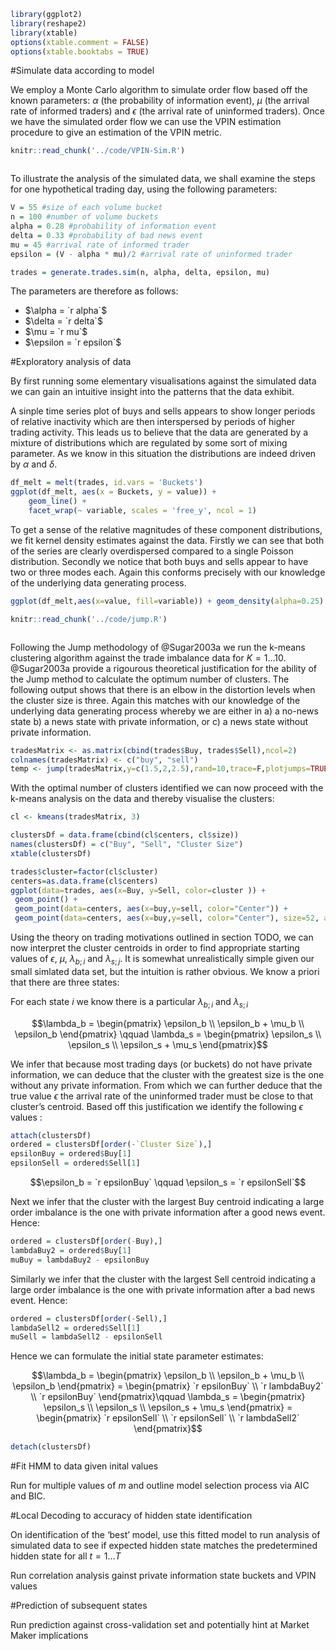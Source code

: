\chapter{A Simulation Analysis}

```r
library(ggplot2)
library(reshape2)
library(xtable)
options(xtable.comment = FALSE)
options(xtable.booktabs = TRUE)
```

#Simulate data according to model

We employ a Monte Carlo algorithm to simulate order flow based off the known parameters: $\alpha$ (the probability of information event), $\mu$ (the arrival rate of informed traders) and $\epsilon$ (the arrival rate of uninformed traders). Once we have the simulated order flow we can use the VPIN estimation procedure to give an estimation of the VPIN metric. 


\begin{enumerate}
  \item Set Monte Carlo Parameters:
  \begin{enumerate}
    \item Number of Simulations: $S$
    \item VPIN: ($V$, $n$)
    \item PIN: ($\alpha$, $\mu$)
  \end{enumerate}
  \item Set $\epsilon = \frac{V - \alpha \mu}{2}$, $s = 0$, $j = 0$
  \item $j = j + 1$ 
  \item Draw three random numbers from a $U(0,1)$ distribution: $u_1$, $u_2$, $u_3$ \marginnote{In our R implementation of the VPIN simulation we do not in fact employ $u_3$ as the parameter to the inverse CDF of the Poisson distribution as R already comes with an efficient way to simulate random Poisson variables, namely the function `rpois` }
  \item If $u_1 < \alpha$
  \begin{enumerate}
    \item If $u_2 < \delta$
      \begin{enumerate}
        \item $V_j^B = F^{-1}(u_3, \epsilon)$
        \item $V_j^S = F^{-1}(u_3, \mu + \epsilon)$
      \end{enumerate}
    \item If $u_2 \geq \delta$
      \begin{enumerate}
        \item $V_j^B = F^{-1}(u_3, \mu + \epsilon)$
        \item $V_j^S = F^{-1}(u_3, \epsilon)$
      \end{enumerate}
  \end{enumerate}
  \item If $u_1 < \alpha$
    \begin{enumerate}
      \item $V_j^B = F^{-1}(u_3, \epsilon)$
      \item $V_j^S = V_j^B$
    \end{enumerate}
  \item If $j = n$
    \begin{enumerate}
      \item $j = 0$
      \item $s = s + 1$
      \item $VPIN_s = \frac{\sum_{j=1}^n |V_j^S - V_j^B|}{\sum_{j=1}^n (V_j^S - V_j^B )}$
    \end{enumerate}
  \item If $s < S$, loop to Step 3
  \item Compute results:
    \begin{enumerate}
      \item $E[VPIN] = \frac{1}{S} \sum_{s=1}^S VPIN_s$
      \item $V[VPIN] = \frac{1}{S-1} \sum_{s=1}^S VPIN_s^2 - \frac{1}{S(S-1)} (\sum_{s=1}^S VPIN_s)^2$
    \end{enumerate}
\end{enumerate}

```r
knitr::read_chunk('../code/VPIN-Sim.R')
```

```r
```

To illustrate the analysis of the simulated data, we shall examine the steps for one hypothetical trading day, using the following parameters:
```r
V = 55 #size of each volume bucket
n = 100 #number of volume buckets
alpha = 0.28 #probability of information event
delta = 0.33 #probability of bad news event
mu = 45 #arrival rate of informed trader
epsilon = (V - alpha * mu)/2 #arrival rate of uninformed trader

trades = generate.trades.sim(n, alpha, delta, epsilon, mu)
```

The parameters are therefore as follows:

- $\alpha = `r alpha`$
- $\delta = `r delta`$
- $\mu = `r mu`$
- $\epsilon = `r epsilon`$

#Exploratory analysis of data

By first running some elementary visualisations against the simulated data we can gain an intuitive insight into the patterns that the data exhibit. 

A sinple time series plot of buys and sells appears to show longer periods of relative inactivity which are then interspersed by periods of higher trading activity. This leads us to believe that the data are generated by a mixture of distributions which are regulated by some sort of mixing parameter. As we know in this situation the distributions are indeed driven by $\alpha$ and $\delta$.

```r
df_melt = melt(trades, id.vars = 'Buckets')
ggplot(df_melt, aes(x = Buckets, y = value)) + 
    geom_line() + 
    facet_wrap(~ variable, scales = 'free_y', ncol = 1)
```

To get a sense of the relative magnitudes of these component distributions, we fit kernel density estimates against the data. Firstly we can see that both of the series are clearly overdispersed compared to a single Poisson distribution. Secondly we notice that both buys and sells appear to have two or three modes each. Again this conforms precisely with our knowledge of the underlying data generating process.

```r
ggplot(df_melt,aes(x=value, fill=variable)) + geom_density(alpha=0.25)
```


```r
knitr::read_chunk('../code/jump.R')
```

```r
```

Following the Jump methodology of @Sugar2003a we run the k-means clustering algorithm against the trade imbalance data for $K = 1 \dots 10$. @Sugar2003a provide a rigourous theoretical justification for the ability of the Jump method to calculate the optimum number of clusters. The following output shows that there is an elbow in the distortion levels when the cluster size is three. Again this matches with our knowledge of the underlying data generating process whereby we are either in a) a no-news state b) a news state with private information, or c) a news state without private information. 

```r
tradesMatrix <- as.matrix(cbind(trades$Buy, trades$Sell),ncol=2)
colnames(tradesMatrix) <- c("buy", "sell")
temp <- jump(tradesMatrix,y=c(1.5,2,2.5),rand=10,trace=F,plotjumps=TRUE)
```

\newpage
With the optimal number of clusters identified we can now proceed with the k-means analysis on the data and thereby visualise the clusters:

```r
cl <- kmeans(tradesMatrix, 3)
```

```r
clustersDf = data.frame(cbind(cl$centers, cl$size))
names(clustersDf) = c("Buy", "Sell", "Cluster Size")
xtable(clustersDf)
```

```r
trades$cluster=factor(cl$cluster)
centers=as.data.frame(cl$centers)
ggplot(data=trades, aes(x=Buy, y=Sell, color=cluster )) + 
 geom_point() + 
 geom_point(data=centers, aes(x=buy,y=sell, color="Center")) +
 geom_point(data=centers, aes(x=buy,y=sell, color="Center"), size=52, alpha=.3, show_guide=FALSE)
```


Using the theory on trading motivations outlined in section TODO, we can now interpret the cluster centroids in order to find appropriate starting values of $\epsilon$, $\mu$, $\lambda_{b;i}$ and $\lambda_{s;j}$. It is somewhat unrealistically simple given our small simlated data set, but the intuition is rather obvious. We know a priori that there are three states:

\begin{enumerate}
  \item No news event
  \item Good news event
  \item Bad news event
\end{enumerate}

For each state $i$ we know there is a particular $\lambda_{b;i}$ and $\lambda_{s;i}$ 

$$\lambda_b = \begin{pmatrix}
\epsilon_b \\
\epsilon_b + \mu_b \\
\epsilon_b
\end{pmatrix} \qquad
\lambda_s = \begin{pmatrix}
\epsilon_s \\
\epsilon_s \\
\epsilon_s + \mu_s 
\end{pmatrix}$$

We infer that because most trading days (or buckets) do not have private information, we can deduce that the cluster with the greatest size is the one without any private information. From which we can further deduce that the true value $\epsilon$ the arrival rate of the uninformed trader must be close to that cluster's centroid. Based off this justification we identify the following $\epsilon$ values :

```r
attach(clustersDf)
ordered = clustersDf[order(-`Cluster Size`),]
epsilonBuy = ordered$Buy[1]
epsilonSell = ordered$Sell[1]
```

$$\epsilon_b = `r epsilonBuy` \qquad \epsilon_s = `r epsilonSell`$$

Next we infer that the cluster with the largest Buy centroid indicating a large order imbalance is the one with private information after a good news event. Hence:

```r
ordered = clustersDf[order(-Buy),]
lambdaBuy2 = ordered$Buy[1]
muBuy = lambdaBuy2 - epsilonBuy
```

\begin{align}
  \begin{aligned}\nonumber
  \lambda_{b;2} = \epsilon_b + \mu_b \qquad \Rightarrow \qquad  \mu_b &= \lambda_{b;2} - \epsilon_b\\
  &= `r lambdaBuy2` - `r epsilonBuy`\\
  &= `r muBuy`
  \end{aligned}
\end{align}

Similarly we infer that the cluster with the largest Sell centroid indicating a large order imbalance is the one with private information after a bad news event. Hence:

```r
ordered = clustersDf[order(-Sell),]
lambdaSell2 = ordered$Sell[1]
muSell = lambdaSell2 - epsilonSell
```

\begin{align}
  \begin{aligned}\nonumber
  \lambda_{s;2} = \epsilon_s + \mu_s \qquad \Rightarrow \qquad  \mu_s &= \lambda_{s;2} - \epsilon_s\\
  &= `r lambdaSell2` - `r epsilonSell`\\
  &= `r muSell`
  \end{aligned}
\end{align}

Hence we can formulate the initial state parameter estimates:

$$\lambda_b = \begin{pmatrix}
\epsilon_b \\
\epsilon_b + \mu_b \\
\epsilon_b
\end{pmatrix} 
= \begin{pmatrix}
`r epsilonBuy` \\
`r lambdaBuy2` \\
`r epsilonBuy`
\end{pmatrix}\qquad
\lambda_s = \begin{pmatrix}
\epsilon_s \\
\epsilon_s \\
\epsilon_s + \mu_s 
\end{pmatrix}
= \begin{pmatrix}
`r epsilonSell` \\
`r epsilonSell` \\
`r lambdaSell2`
\end{pmatrix}$$


```r
detach(clustersDf)
```

#Fit HMM to data given inital values

Run for multiple values of $m$ and outline model selection process via AIC and BIC.

#Local Decoding to accuracy of hidden state identification

On identification of the 'best' model, use this fitted model to run analysis of simulated data to see if expected hidden state matches the predetermined hidden state for all $t = 1 \dots T$ 

Run correlation analysis gainst private information state buckets and VPIN values

#Prediction of subsequent states

Run prediction against cross-validation set and potentially hint at Market Maker implications